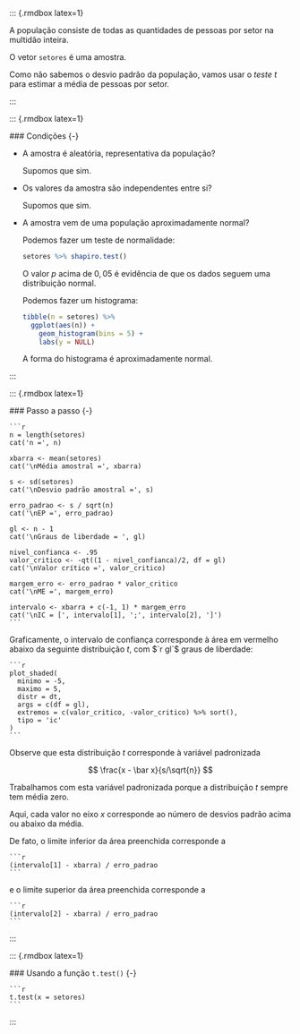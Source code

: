
   ::: {.rmdbox latex=1}
   
   A população consiste de todas as quantidades de pessoas por setor na multidão inteira.
   
   O vetor `setores` é uma amostra.
   
   Como não sabemos o desvio padrão da população, vamos usar o *teste t* para estimar a média de pessoas por setor.
   
   :::
   
   ::: {.rmdbox latex=1}
   
   ### Condições {-}
   
   * A amostra é aleatória, representativa da população?
   
     Supomos que sim.
     
   * Os valores da amostra são independentes entre si?
   
     Supomos que sim.
     
   * A amostra vem de uma população aproximadamente normal?
   
     Podemos fazer um teste de normalidade:
   
      ```r
      setores %>% shapiro.test()
      ```
      
     O valor $p$ acima de $0{,}05$ é evidência de que os dados seguem uma distribuição normal.
     
     Podemos fazer um histograma:
     
      ```r
      tibble(n = setores) %>% 
        ggplot(aes(n)) +
          geom_histogram(bins = 5) +
          labs(y = NULL)
      ```
      
     A forma do histograma é aproximadamente normal.
     
   :::
 
   ::: {.rmdbox latex=1}
 
   ### Passo a passo {-}
   
    ```r
    n = length(setores)
    cat('n =', n)
    
    xbarra <- mean(setores)
    cat('\nMédia amostral =', xbarra)
    
    s <- sd(setores)
    cat('\nDesvio padrão amostral =', s)
    
    erro_padrao <- s / sqrt(n)
    cat('\nEP =', erro_padrao)
    
    gl <- n - 1
    cat('\nGraus de liberdade = ', gl)
    
    nivel_confianca <- .95
    valor_critico <- -qt((1 - nivel_confianca)/2, df = gl)
    cat('\nValor crítico =', valor_critico)
    
    margem_erro <- erro_padrao * valor_critico
    cat('\nME =', margem_erro)
    
    intervalo <- xbarra + c(-1, 1) * margem_erro
    cat('\nIC = [', intervalo[1], ';', intervalo[2], ']')
    ```
   
   Graficamente, o intervalo de confiança corresponde à área em vermelho abaixo da seguinte distribuição $t$, com $`r gl`$ graus de liberdade:
   
    ```r
    plot_shaded(
      minimo = -5,
      maximo = 5,
      distr = dt,
      args = c(df = gl),
      extremos = c(valor_critico, -valor_critico) %>% sort(),
      tipo = 'ic'
    )
    ```
   
   Observe que esta distribuição $t$ corresponde à variável padronizada
   
   $$
   \frac{x - \bar x}{s/\sqrt{n}}
   $$
   
   Trabalhamos com esta variável padronizada porque [a distribuição $t$ sempre tem média zero.]{.hl}
   
   Aqui, cada valor no eixo $x$ corresponde ao número de desvios padrão acima ou abaixo da média. 
   
   De fato, o limite inferior da área preenchida corresponde a 
   
    ```r
    (intervalo[1] - xbarra) / erro_padrao
    ```

   e o limite superior da área preenchida corresponde a 
   
    ```r
    (intervalo[2] - xbarra) / erro_padrao
    ```
   
   :::
   
   ::: {.rmdbox latex=1}
   
   ### Usando a função `t.test()` {-}
   
    ```r
    t.test(x = setores)
    ```
   
   :::
 
    
